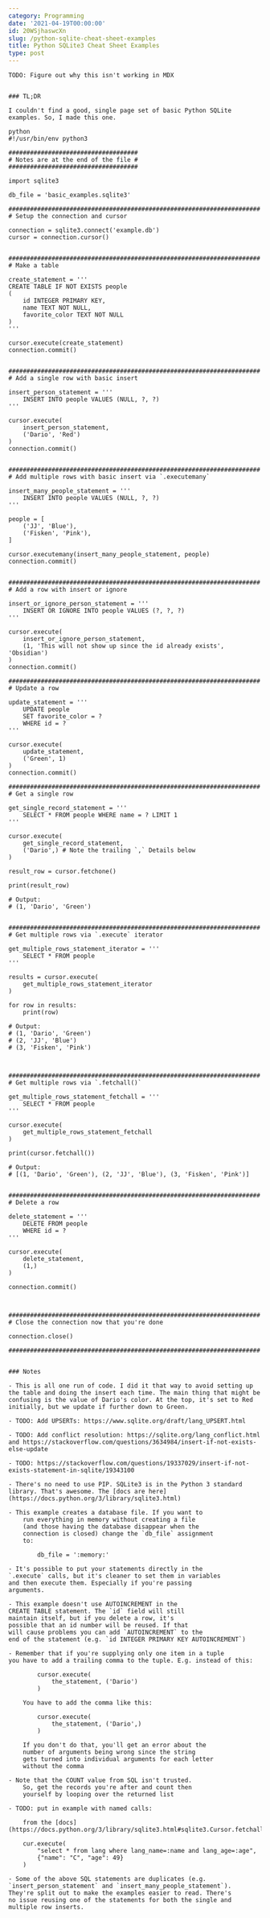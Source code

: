 ```yaml
---
category: Programming
date: '2021-04-19T00:00:00'
id: 20WSjhaswcXn
slug: /python-sqlite-cheat-sheet-examples
title: Python SQLite3 Cheat Sheet Examples
type: post
---
```


```
TODO: Figure out why this isn't working in MDX


### TL;DR

I couldn't find a good, single page set of basic Python SQLite examples. So, I made this one. 

python
#!/usr/bin/env python3

####################################
# Notes are at the end of the file #
####################################

import sqlite3

db_file = 'basic_examples.sqlite3'

######################################################################
# Setup the connection and cursor

connection = sqlite3.connect('example.db')
cursor = connection.cursor()


######################################################################
# Make a table

create_statement = '''
CREATE TABLE IF NOT EXISTS people
(
    id INTEGER PRIMARY KEY,
    name TEXT NOT NULL, 
    favorite_color TEXT NOT NULL
)
'''

cursor.execute(create_statement)
connection.commit()


######################################################################
# Add a single row with basic insert

insert_person_statement = '''
    INSERT INTO people VALUES (NULL, ?, ?)
'''

cursor.execute(
    insert_person_statement,
    ('Dario', 'Red')
)
connection.commit()


######################################################################
# Add multiple rows with basic insert via `.executemany`

insert_many_people_statement = '''
    INSERT INTO people VALUES (NULL, ?, ?)
'''

people = [
    ('JJ', 'Blue'),
    ('Fisken', 'Pink'),
]

cursor.executemany(insert_many_people_statement, people)
connection.commit()


######################################################################
# Add a row with insert or ignore

insert_or_ignore_person_statement = '''
    INSERT OR IGNORE INTO people VALUES (?, ?, ?)
'''

cursor.execute(
    insert_or_ignore_person_statement,
    (1, 'This will not show up since the id already exists', 'Obsidian')
)
connection.commit()

######################################################################
# Update a row

update_statement = '''
    UPDATE people 
    SET favorite_color = ?
    WHERE id = ?
'''

cursor.execute(
    update_statement,
    ('Green', 1)
)
connection.commit()

######################################################################
# Get a single row

get_single_record_statement = '''
    SELECT * FROM people WHERE name = ? LIMIT 1
'''

cursor.execute(
    get_single_record_statement,
    ('Dario',) # Note the trailing `,` Details below
)

result_row = cursor.fetchone()

print(result_row)

# Output:
# (1, 'Dario', 'Green')


######################################################################
# Get multiple rows via `.execute` iterator

get_multiple_rows_statement_iterator = '''
    SELECT * FROM people
'''

results = cursor.execute(
    get_multiple_rows_statement_iterator
)

for row in results:
    print(row)

# Output:
# (1, 'Dario', 'Green')
# (2, 'JJ', 'Blue')
# (3, 'Fisken', 'Pink')



######################################################################
# Get multiple rows via `.fetchall()`

get_multiple_rows_statement_fetchall = '''
    SELECT * FROM people
'''

cursor.execute(
    get_multiple_rows_statement_fetchall
)

print(cursor.fetchall())

# Output:
# [(1, 'Dario', 'Green'), (2, 'JJ', 'Blue'), (3, 'Fisken', 'Pink')]


######################################################################
# Delete a row

delete_statement = '''
    DELETE FROM people
    WHERE id = ?
'''

cursor.execute(
    delete_statement,
    (1,)
)

connection.commit() 



######################################################################
# Close the connection now that you're done

connection.close()

######################################################################


### Notes

- This is all one run of code. I did it that way to avoid setting up the table and doing the insert each time. The main thing that might be confusing is the value of Dario's color. At the top, it's set to Red initially, but we update if further down to Green.  

- TODO: Add UPSERTs: https://www.sqlite.org/draft/lang_UPSERT.html

- TODO: Add conflict resolution: https://sqlite.org/lang_conflict.html and https://stackoverflow.com/questions/3634984/insert-if-not-exists-else-update

- TODO: https://stackoverflow.com/questions/19337029/insert-if-not-exists-statement-in-sqlite/19343100

- There's no need to use PIP. SQLite3 is in the Python 3 standard library. That's awesome. The [docs are here](https://docs.python.org/3/library/sqlite3.html)

- This example creates a database file. If you want to
    run everything in memory without creating a file 
    (and those having the database disappear when the 
    connection is closed) change the `db_file` assignment
    to:
    
        db_file = ':memory:'

- It's possible to put your statements directly in the
`.execute` calls, but it's cleaner to set them in variables
and then execute them. Especially if you're passing
arguments.

- This example doesn't use AUTOINCREMENT in the
CREATE TABLE statement. The `id` field will still
maintain itself, but if you delete a row, it's
possible that an id number will be reused. If that
will cause problems you can add `AUTOINCREMENT` to the
end of the statement (e.g. `id INTEGER PRIMARY KEY AUTOINCREMENT`)

- Remember that if you're supplying only one item in a tuple
you have to add a trailing comma to the tuple. E.g. instead of this:

        cursor.execute(
            the_statement, ('Dario')
        )

    You have to add the comma like this:

        cursor.execute(
            the_statement, ('Dario',)
        )

    If you don't do that, you'll get an error about the
    number of arguments being wrong since the string
    gets turned into individual arguments for each letter
    without the comma

- Note that the COUNT value from SQL isn't trusted. 
    So, get the records you're after and count then 
    yourself by looping over the returned list

- TODO: put in example with named calls:

    from the [docs](https://docs.python.org/3/library/sqlite3.html#sqlite3.Cursor.fetchall)
    
    cur.execute(
        "select * from lang where lang_name=:name and lang_age=:age",
        {"name": "C", "age": 49}
    )

- Some of the above SQL statements are duplicates (e.g. 
`insert_person_statement` and `insert_many_people_statement`). 
They're split out to make the examples easier to read. There's
no issue reusing one of the statements for both the single and
multiple row inserts. 

```
